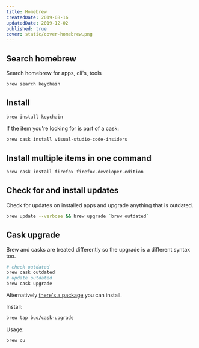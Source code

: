 ```yaml
---
title: Homebrew
createdDate: 2019-08-16
updatedDate: 2019-12-02
published: true
cover: static/cover-homebrew.png
---
```


## Search homebrew

Search homebrew for apps, cli's, tools

```bash
brew search keychain
```

## Install

```bash
brew install keychain
```

If the item you're looking for is part of a cask:

```bash
brew cask install visual-studio-code-insiders
```

## Install multiple items in one command

```bash
brew cask install firefox firefox-developer-edition
```

## Check for and install updates

Check for updates on installed apps and upgrade anything that is
outdated.

```bash
brew update --verbose && brew upgrade `brew outdated`
```

## Cask upgrade

Brew and casks are treated differently so the upgrade is a different
syntax too.

```bash
# check outdated
brew cask outdated
# update outdated
brew cask upgrade
```

Alternatively [there's a package] you can install.

Install:

```bash
brew tap buo/cask-upgrade
```

Usage:

```bash
brew cu
```

<!-- Links -->

[there's a package]: https://github.com/buo/homebrew-cask-upgrade
